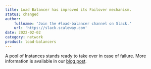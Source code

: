 ```yaml
---
title: Load Balancer has improved its Failover mechanism.
status: changed
author:
    fullname: 'Join the #load-balancer channel on Slack.'
    url: 'https://slack.scaleway.com'
date: 2022-02-02
category: network
product: load-balancers
---
```


A pool of Instances stands ready to take over in case of failure. More information is available in our [blog post](https://www.scaleway.com/en/blog/strengthening-our-load-balancer-failover-mechanism/).